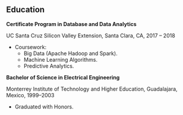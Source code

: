 ## Education

**Certificate Program in Database and Data Analytics**

UC Santa Cruz Silicon Valley Extension, Santa Clara, CA, 2017 – 2018

* Coursework:
    + Big Data (Apache Hadoop and Spark).
    + Machine Learning Algorithms.
    + Predictive Analytics.

**Bachelor of Science in Electrical Engineering**

Monterrey Institute of Technology and Higher Education, Guadalajara, Mexico, 1999–2003

  * Graduated with Honors.
